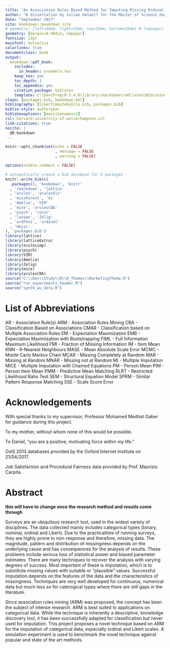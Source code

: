 ```yaml
---
title: "An Association Rules Based Method for Imputing Missing Ordinal and Likert Scale Data"
author: "A dissertation by Julian Hatwell for the Master of Science degree in Business Intelligence at Birmingham City University, faculty of Computing, Engineering and the Built Environment"
date: "September 2017"
site: bookdown::bookdown_site
# geometry: [left=40mm, right=25mm, top=25mm, bottom=25mm] # [a4paper] 
geometry: [margin=0.984in, a4paper]
fontsize: 12pt
mainfont: helvetica
colorlinks: true
documentclass: book
output: 
  bookdown::pdf_book:
    includes:
      in_header: preamble.tex
    keep_tex: yes
    toc_depth: 3
    toc_appendix: yes
    citation_package: biblatex
    template: C:\Dev\Prog\R-3.4.0\library\rmarkdown\rmd\latex\BCUcustom.tex
clean: [packages.bib, bookdown.bbl]
bibliography: [likertimputebiblio.bib, packages.bib]
biblio-style: authoryear
biblatexoptions: [maxcitenames=2]
csl: harvard-university-of-wolverhampton.csl
link-citations: true
nocite: | 
  @R-bookdown
---
```


```r
knitr::opts_chunk$set(echo = FALSE
                      , message = FALSE
                      , warning = FALSE)

options(xtable.comment = FALSE)

# automatically create a bib database for R packages
knitr::write_bib(c(
  .packages(), 'bookdown', 'knitr'
  , 'rmarkdown', 'lattice'
  , 'arules', 'arulesViz'
  , 'missForest', 'mi'
  , 'Amelia', 'VIM'
  , 'mice', 'arulesCBA'
  , 'psych', 'cocor'
  , 'lavaan', 'Zelig'
  , 'ordPens', 'ordinal'
  , 'Hmisc'
), 'packages.bib')
library(lattice)
library(latticeExtra)
library(arulesimp)
library(psych)
library(VIM)
library(Amelia)
library(Zelig)
library(mice)
library(arulesCBA)
source("C:\\Dev\\Study\\R\\R_Themes\\MarketingTheme.R")
source("run_experiments_header.R")
source("synth_wu_data.R")
```

# List of Abbreviations {-}

AR - Association Rule(s)\newline
ARM - Association Rules Mining\newline
CBA - Classification Based on Associations\newline
CMAR - Classification based on Multiple Association Rules\newline
EM - Expectation Maximization\newline
EMB - Expectation Maximization with Bootstrapping\newline
FIML - Full Information Maximum Likelihood\newline
FMI - Fraction of Missing Information\newline
IM - Item Mean\newline
KNN - K-Nearest Neighbours\newline
MASE - Mean Absolute Scale Error\newline
MCMC - Monte Carlo Markov Chain\newline
MCAR - Missing Completely at Random\newline
MAR - Missing at Random\newline
MNAR - Missing not at Random\newline
MI - Multiple Imputation\newline
MICE - Multiple Imputation with Chained Equations\newline
PM - Person Mean\newline
PIM - Person Item Mean\newline
PMM - Predictive Mean Matching\newline
RLRT - Restricted Likelihood Ratio Test\newline
SEM - Structural Equation Model\newline
SPRM - Similar Pattern Response Matching\newline
SSE - Scale Score Error\newline


# Acknowledgements {-}

With special thanks to my supervisor, Professor Mohamed Medhat Gaber for guidance during this project.\newline

To my mother, without whom none of this would be possible.\newline

To Daniel, "you are a positive, motivating force within my life."\newline

OxIS 2013 databases provided by the Oxford Internet Institute on 21/04/2017.\newline

Job Satisfaction and Procedural Fairness data provided by Prof. Maurizio Carpita.

# Abstract {-}

**this will have to change once the research method and resutls come through**

Surveys are an ubiquitous research tool, used in the widest variety of disciplines. The data collected mainly includes categorical types (binary, nominal, ordinal and Likert). Due to the practicalities of running surveys, they are highly prone to non-response and therefore, missing data. The magnitude, pattern and distribution of missingness depends on the underlying cause and has consequences for the analysis of results. These problems include serious loss of statistical power and biased parameter estimates. There are many techniques to recover the analysis with varying degrees of success. Most important of these is imputation, which is to substitute  missing values with suitable or "plausible" values. Successful imputation depends on the features of the data and the characteristics of missingness. Techniques are very well developed for continuous, numerical data but much less so for caterogical types where there are still gaps in the literature.

Since association rules mining (ARM) was proposed, the concept has been the subject of intense research. ARM is best suited to applications on categorical data. While the technique is inherently a descriptive, knowledge discovery tool, it has been successfully adapted for classification but never used for imputation. This project proposes a novel technique based on ARM for the imputation of categorical data, especially ordinal and Likert scales. A simulation experiment is used to benchmark the novel technique against popular and state of the art methods.